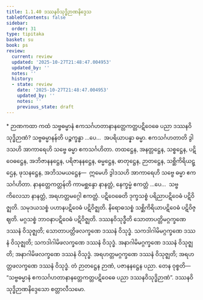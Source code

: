 ```yaml
---
title: 1.1.40 ဒဿနဝိသုဒ္ဓိဉာဏနိဒ္ဒေသ
tableOfContents: false
sidebar:
  order: 31
type: tipitaka
basket: su
book: ps
review:
  current: review
  updated: '2025-10-27T21:48:47.004953'
  updated_by: ''
  notes: ''
  history:
  - state: review
    date: '2025-10-27T21:48:47.004953'
    updated_by: ''
    notes: ''
    previous_state: draft
---
```



<ReviewStatus review={frontmatter.review} showDetails={true} />

<HypothesisAnnotation frontmatter={frontmatter} />

<DynamicBreadcrumb />

<Paragraph type="center" book="ps">
* ဉာဏကထာ
</Paragraph>


<Division number="91" book="ps" e="ch" v="26" p="102">

<Paragraph number="598" book="ps">
ကထံ သဗ္ဗဓမ္မာနံ ဧကသင်္ဂဟတာနာနတ္တေကတ္တပဋိဝေဓေ ပညာ ဒဿနဝိသုဒ္ဓိဉာဏံ? <Emphasis>သဗ္ဗဓမ္မာနန်</Emphasis>တိ ပဉ္စက္ခန္ဓာ …ပေ…  အပရိယာပန္နာ ဓမ္မာ.
</Paragraph>

<Paragraph number="599" book="ps">
<Emphasis>ဧကသင်္ဂဟတာ</Emphasis>တိ ဒွါဒသဟိ အာကာရေဟိ သဗ္ဗေ ဓမ္မာ ဧကသင်္ဂဟိတာ. တထဋ္ဌေန, အနတ္တဋ္ဌေန, သစ္စဋ္ဌေန, ပဋိဝေဓဋ္ဌေန, အဘိဇာနနဋ္ဌေန, ပရိဇာနနဋ္ဌေန, ဓမ္မဋ္ဌေန, ဓာတုဋ္ဌေန, ဉာတဋ္ဌေန, သစ္ဆိကိရိယဋ္ဌေန, ဖုသနဋ္ဌေန, အဘိသမယဋ္ဌေန—  ဣမေဟိ ဒွါဒသဟိ အာကာရေဟိ သဗ္ဗေ ဓမ္မာ ဧကသင်္ဂဟိတာ.
</Paragraph>

<Paragraph number="600" book="ps">
<Emphasis>နာနတ္တေကတ္တန်</Emphasis>တိ ကာမစ္ဆန္ဒော နာနတ္တံ, နေက္ခမ္မံ ဧကတ္တံ …ပေ…  သဗ္ဗကိလေသာ နာနတ္တံ, အရဟတ္တမဂ္ဂေါ ဧကတ္တံ.
</Paragraph>

<Paragraph number="601" book="ps">
<Emphasis>ပဋိဝေဓေ</Emphasis>တိ ဒုက္ခသစ္စံ ပရိညာပဋိဝေဓံ ပဋိဝိဇ္ဈတိ. သမုဒယသစ္စံ ပဟာနပဋိဝေဓံ ပဋိဝိဇ္ဈတိ. နိရောဓသစ္စံ သစ္ဆိကိရိယာပဋိဝေဓံ ပဋိဝိဇ္ဈတိ. မဂ္ဂသစ္စံ ဘာဝနာပဋိဝေဓံ ပဋိဝိဇ္ဈတိ.
</Paragraph>

<Paragraph number="602" book="ps">
<Emphasis>ဒဿနဝိသုဒ္ဓီ</Emphasis>တိ သောတာပတ္တိမဂ္ဂက္ခဏေ ဒဿနံ ဝိသုဇ္ဈတိ; သောတာပတ္တိဖလက္ခဏေ ဒဿနံ ဝိသုဒ္ဓံ. သကဒါဂါမိမဂ္ဂက္ခဏေ ဒဿနံ ဝိသုဇ္ဈတိ; သကဒါဂါမိဖလက္ခဏေ ဒဿနံ ဝိသုဒ္ဓံ. အနာဂါမိမဂ္ဂက္ခဏေ ဒဿနံ ဝိသုဇ္ဈတိ; အနာဂါမိဖလက္ခဏေ ဒဿနံ ဝိသုဒ္ဓံ. အရဟတ္တမဂ္ဂက္ခဏေ ဒဿနံ ဝိသုဇ္ဈတိ; အရဟတ္တဖလက္ခဏေ ဒဿနံ ဝိသုဒ္ဓံ. တံ ဉာတဋ္ဌေန ဉာဏံ, ပဇာနနဋ္ဌေန ပညာ. တေန ဝုစ္စတိ—  “သဗ္ဗဓမ္မာနံ ဧကသင်္ဂဟတာနာနတ္တေကတ္တပဋိဝေဓေ ပညာ ဒဿနဝိသုဒ္ဓိဉာဏံ”.

</Paragraph>
</Division>

<Paragraph number="603" type="center" book="ps">
ဒဿနဝိသုဒ္ဓိဉာဏနိဒ္ဒေသော စတ္တာလီသမော.
</Paragraph>